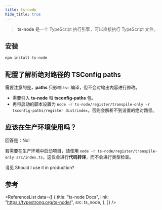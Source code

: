 ```yaml
---
title: ts-node
hide_title: true
---
```



<FeatureIcon src={ts_node} title="ts-node" />

> **ts-node** 是一个 TypeScript 执行引擎，可以直接执行 TypeScript 文件。

## 安装

```bash npm2yarn
npm install ts-node
```

## 配置了解析绝对路径的 TSConfig paths

需要注意的是，**paths** 只影响 `tsc` 编译，但不会对输出内容进行修改。

- 需要引入 **ts-node** 和 **tsconfig-paths** 包。
- 再将启动的脚本设置为 `node -r ts-node/register/transpile-only -r tsconfig-paths/register dist/index`，否则会解析不到设置的绝对路径。

## 应该在生产环境使用吗？

回答是：No!

若需要在生产环境中启动项目，请使用 `node -r ts-node/register/transpile-only src/index.ts`，这仅会进行**代码转译**，而不会进行类型检查。

请见 <HyperLink bold link="https://github.com/TypeStrong/ts-node/issues/104">Should I use it in production?</HyperLink>

## 参考

<ReferenceList
  data={[
    {
      title: "ts-node Docs",
      link: "https://typestrong.org/ts-node/",
      src: ts_node,
    },
  ]}
/>

